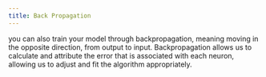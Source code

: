 ```yaml
---
title: Back Propagation
---
```


you can also train your model through backpropagation, meaning moving in the opposite direction, from output to input. Backpropagation allows us to calculate and attribute the error that is associated with each neuron, allowing us to adjust and fit the algorithm appropriately.